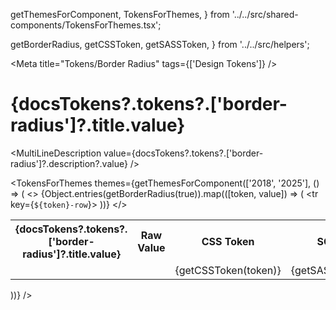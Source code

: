   getThemesForComponent,
  TokensForThemes,
} from '../../src/shared-components/TokensForThemes.tsx';

  getBorderRadius,
  getCSSToken,
  getSASSToken,
} from '../../src/helpers';

<Meta title="Tokens/Border Radius" tags={['Design Tokens']} />

# {docsTokens?.tokens?.['border-radius']?.title.value}

<MultiLineDescription value={docsTokens?.tokens?.['border-radius']?.description?.value} />

<TokensForThemes
  themes={getThemesForComponent(['2018', '2025'], () => (
    <table>
      <tbody>
        <>
          <tr>
            <th>{docsTokens?.tokens?.['border-radius']?.title.value}</th>
            <th>Raw Value</th>
            <th>CSS Token</th>
            <th>SCSS Token</th>
            <th>JS Token</th>
          </tr>
          {Object.entries(getBorderRadius(true)).map(([token, value]) => (
            <tr key={`${token}-row`}>
              <td>
                <BorderRadius className={token.toLowerCase()} value={value} />
              </td>
              <td>
                <CopyRawCssPropValue value={token.toLowerCase()} cssProperty="border-radius"/>
              </td>
              <td>
                <CopyToClipBoard value={getCSSToken(token)}>
                  {getCSSToken(token)}
                </CopyToClipBoard>
              </td>
              <td>
                <CopyToClipBoard value={getSASSToken(token)}>
                  {getSASSToken(token)}
                </CopyToClipBoard>
              </td>
              <td>
                <CopyToClipBoard value={token}>
                  {token}
                </CopyToClipBoard>
              </td>
            </tr>
          ))}
        </>
      </tbody>
    </table>
  ))}
/>

<style>{`
.synborderradiuspill {
  width: 80px !important;
}
`}</style>
